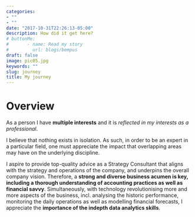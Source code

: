 ```yaml
---
categories:
- ""
- ""
date: "2017-10-31T22:26:13-05:00"
description: How did it get here?
# buttonMe:
#       - name: Read my story
#         url: blogs/bempus
draft: false
image: pic05.jpg
keywords: ""
slug: journey
title: My journey
---
```


# Overview

As a person I have **multiple interests** and it is *reflected in my interests as a professional*.

I believe that nothing exists in isolation. As such, in order to be an expert in a particular field, one must appreciate the impact that overlapping areas may have on the underlying discipline.

I aspire to provide top-quality advice as a Strategy Consultant that aligns with the strategy and operations of the company, and underpins the overall company vision. Therefore, a **strong and diverse business acumen is key, including a thorough understanding of accounting practices as well as financial savvy**. Simultaneously, with technology revolutionising more and more aspects of the business, incl. analysing the historic performance, monitoring the daily operations as well as modelling financial forecasts, I appreciate the **importance of the indepth data analytics skills**.